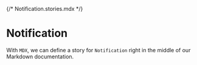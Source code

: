 {/* Notification.stories.mdx */}



<Meta title="Notification" component={Notification} />


# Notification

With `MDX`, we can define a story for `Notification` right in the middle of our
Markdown documentation.

<Canvas>
  <Story name="notification">
    <Notification />
  </Story>
</Canvas>
